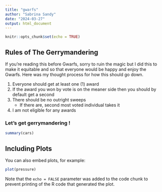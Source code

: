 ```yaml
---
title: "gwarfs"
author: "Sabrina Sandy"
date: "2024-03-27"
output: html_document
---
```


```r
knitr::opts_chunk$set(echo = TRUE)
```

## Rules of The Gerrymandering

If you're reading this before Gwarfs, sorry to ruin the magic but I did this to make it equitable and so that everyone would be happy and enjoy the Gwarfs. Here was my thought process for how this should go down.

1. Everyone should get at least one (1) award
2. If the award you won by vote is on the meaner side then you should by default get a second
3. There should be no outright sweeps
    - If there are, second most voted individual takes it
4. I am not eligible for any awards

### Let's get gerrymandering !

```r
summary(cars)
```

## Including Plots

You can also embed plots, for example:

```r
plot(pressure)
```

Note that the `echo = FALSE` parameter was added to the code chunk to prevent printing of the R code that generated the plot.
